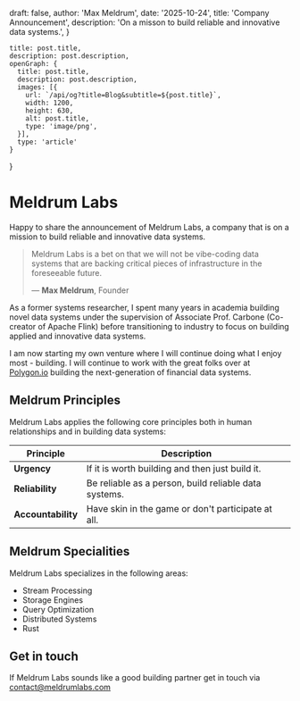 

  draft: false,
  author: 'Max Meldrum',
  date: '2025-10-24',
  title: 'Company Announcement',
  description: 'On a misson to build reliable and innovative data systems.',
}

    title: post.title,
    description: post.description,
    openGraph: {
      title: post.title,
      description: post.description,
      images: [{
        url: `/api/og?title=Blog&subtitle=${post.title}`,
        width: 1200,
        height: 630,
        alt: post.title,
        type: 'image/png',
      }],
      type: 'article'
    }
}


# Meldrum Labs

Happy to share the announcement of Meldrum Labs, a company that is on a
mission to build reliable and innovative data systems.

> Meldrum Labs is a bet on that we will not be vibe-coding data systems that are backing critical pieces of infrastructure in the foreseeable future.
>
> — **Max Meldrum**, Founder

As a former systems researcher, I spent many years in academia building novel data systems under the supervision of Associate Prof. Carbone (Co-creator of Apache Flink) before transitioning to industry to focus on building applied and innovative data systems.

I am now starting my own venture where I will continue doing what I enjoy most - building. I will continue to work with the great folks over at [Polygon.io](https://polygon.io)
building the next-generation of financial data systems.

## Meldrum Principles

Meldrum Labs applies the following core principles both in human relationships and in building data systems:

<table>
<thead>
  <tr>
    <th class="width-min">Principle</th>
    <th class="width-auto">Description</th>
  </tr>
</thead>
<tbody>
  <tr>
    <td><strong>Urgency</strong></td>
    <td>If it is worth building and then just build it.</td>
  </tr>
  <tr>
    <td><strong>Reliability</strong></td>
    <td>Be reliable as a person, build reliable data systems.</td>
  </tr>
  <tr>
    <td><strong>Accountability</strong></td>
    <td>Have skin in the game or don't participate at all.</td>
  </tr>
  </tbody>
</table>

## Meldrum Specialities

Meldrum Labs specializes in the following areas:

* Stream Processing
* Storage Engines
* Query Optimization
* Distributed Systems
* Rust

## Get in touch

If Meldrum Labs sounds like a good building partner get in touch via [contact@meldrumlabs.com](mailto:contact@meldrumlabs.com)
